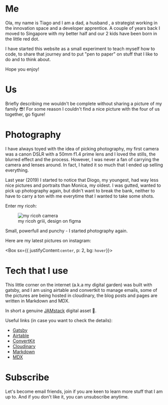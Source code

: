 
# Me

Ola, my name is Tiago and I am a dad, a husband , a strategist working in the innovation space and a
developer apprentice. A couple of years back I moved to Singapore with my better half and our
2 kids have been born in the little red dot.

I have started this website as a small experiment to teach myself how to code, to share that
journey and to put "pen to paper" on stuff that I like to do and to think about.

Hope you enjoy!

# Us

Briefly describing me wouldn't be complete without sharing a picture of my family 😎!
For some reason I couldn't find a nice picture with the four of us together, go figure!

<FamilyPhoto />

# Photography

I have always toyed with the idea of picking photography, my first camera was a canon DSLR
with a 50mm f1.4 prime lens and I loved the stills, the blurred effect and the process. However,
I was never a fan of carrying the camera and lenses around. In fact, I hated it so much that I
ended up selling everything.
 
Last year (2019) I started to notice that Diogo, my youngest, had way less nice pictures and portraits than Monica, my oldest.
I was gutted, wanted to pick up photography again, but didn't want to break the bank, neither to have to carry a ton with me everytime that I wanted to take some shots.

Enter my ricoh:

<figure>
  <img src={ricoh} alt="my ricoh camera" />
  <figcaption style={{ textAlign: `center` }}> my ricoh griii, design on figma</figcaption>
</figure>

Small, powerfull and punchy - I started photography again.

Here are my latest pictures on instagram: 

<Box sx={{ justifyContent:`center`, p: 2, bg: `hover`}}>
<Insta />
</Box>

# Tech that I use

This little corner on the internet (a.k.a my digital garden) was built with gatsby,
and I am using airtable and convertkit to manage emails,
some of the pictures are being hosted in cloudinary, the blog posts and pages are
written in Markdown and MDX.

In short a genuine [JAMstack](https://jamstack.org/) digital asset 🤣.

Useful links (in case you want to check the details):

- [Gatsby](https://www.gatsbyjs.org/)
- [Airtable](https://airtable.com/)
- [ConvertKit](https://convertkit.com/)
- [Cloudinary](https://cloudinary.com/)
- [Markdown](https://markdown.github.io/)
- [MDX](https://mdxjs.com/)

# Subscribe

Let's become email friends, join if you are keen to learn more stuff that I am up to.
And if you don't like it, you can unsubscribe anytime.

<Form />
